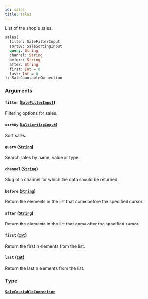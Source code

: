```yaml
---
id: sales
title: sales
---
```


List of the shop's sales.

```graphql
sales(
  filter: SaleFilterInput
  sortBy: SaleSortingInput
  query: String
  channel: String
  before: String
  after: String
  first: Int = 0
  last: Int = 0
): SaleCountableConnection

```

### Arguments

#### `filter` ([`SaleFilterInput`](/api-reference/inputs/sale-filter-input.mdx))

Filtering options for sales.

#### `sortBy` ([`SaleSortingInput`](/api-reference/inputs/sale-sorting-input.mdx))

Sort sales.

#### `query` ([`String`](/api-reference/scalars/string.mdx))

Search sales by name, value or type.

#### `channel` ([`String`](/api-reference/scalars/string.mdx))

Slug of a channel for which the data should be returned.

#### `before` ([`String`](/api-reference/scalars/string.mdx))

Return the elements in the list that come before the specified cursor.

#### `after` ([`String`](/api-reference/scalars/string.mdx))

Return the elements in the list that come after the specified cursor.

#### `first` ([`Int`](/api-reference/scalars/int.mdx))

Return the first n elements from the list.

#### `last` ([`Int`](/api-reference/scalars/int.mdx))

Return the last n elements from the list.

### Type

#### [`SaleCountableConnection`](/api-reference/objects/sale-countable-connection.mdx)
